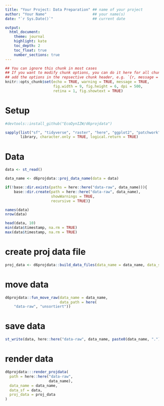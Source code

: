 ```yaml
---
title: "Your Project: Data Preparation" ## name of your project
author: "Your Name"                     ## your name(s)
date: "`r Sys.Date()`"                  ## current date

output:
  html_document:
    theme: journal
    highlight: kate
    toc_depth: 2
    toc_float: true
    number_sections: true
---
```


```r
## You can ignore this chunk in most cases
## If you want to modify chunk options, you can do it here for all chunks or
## add the options in the repsective chunk header, e.g. `{r, message = FALSE}`
knitr::opts_chunk$set(echo = TRUE, warning = TRUE, message = TRUE,
                      fig.width = 9, fig.height = 6, dpi = 500, 
                      retina = 1, fig.showtext = TRUE)
```

# Setup

```r
#devtools::install_github("EcoDynIZW/d6projdata")

sapply(list("sf", "tidyverse", "raster", "here", "ggplot2", "patchwork", "d6projdata", "mapview", "cowplot"), 
       library, character.only = TRUE, logical.return = TRUE)
```

# Data

```r
data <- st_read()

data_name <- d6projdata::proj_data_name(data = data)

if(!base::dir.exists(paths = here::here("data-raw", data_name))){
    base::dir.create(path = here::here("data-raw", data_name),
                     showWarnings = TRUE,
                     recursive = TRUE)}

names(data)
nrow(data)

head(data, 10)
min(data$timestamp, na.rm = TRUE)
max(data$timestamp, na.rm = TRUE)
```

# create proj data file

```r
proj_data <- d6projdata::build_data_files(data_name = data_name, data_sf = data)
```

# move data

```r
d6projdata::fun_move_raw(data_name = data_name,
                         data_path = here(
    "data-raw", "unsortiert"))
```

# save data

```r
st_write(data, here::here("data-raw", data_name, paste0(data_name, ".")))
```

# render data

```r
d6projdata:::render_projdata(
  path = here::here("data-raw",
                    data_name),
  data_name = data_name,
  data_sf = data,
  proj_data = proj_data
)
```
